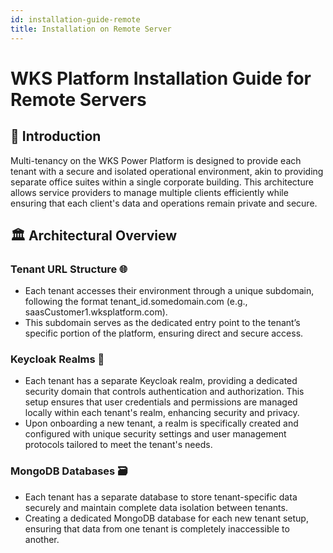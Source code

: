 ```yaml
---
id: installation-guide-remote
title: Installation on Remote Server
---
```


# WKS Platform Installation Guide for Remote Servers

## 🌟 Introduction

Multi-tenancy on the WKS Power Platform is designed to provide each tenant with a secure and isolated operational environment, akin to providing separate office suites within a single corporate building. This architecture allows service providers to manage multiple clients efficiently while ensuring that each client's data and operations remain private and secure.

## 🏛️ Architectural Overview

### Tenant URL Structure 🌐

- Each tenant accesses their environment through a unique subdomain, following the format tenant_id.somedomain.com (e.g., saasCustomer1.wksplatform.com).
- This subdomain serves as the dedicated entry point to the tenant’s specific portion of the platform, ensuring direct and secure access.

### Keycloak Realms 🔐

- Each tenant has a separate Keycloak realm, providing a dedicated security domain that controls authentication and authorization. This setup ensures that user credentials and permissions are managed locally within each tenant's realm, enhancing security and privacy.
- Upon onboarding a new tenant, a realm is specifically created and configured with unique security settings and user management protocols tailored to meet the tenant's needs.

### MongoDB Databases 🗃️

- Each tenant has a separate database to store tenant-specific data securely and maintain complete data isolation between tenants.
- Creating a dedicated MongoDB database for each new tenant setup, ensuring that data from one tenant is completely inaccessible to another.
